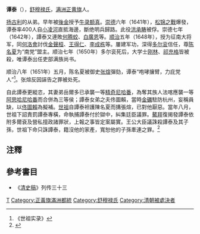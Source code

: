 {{Manchu name|[[舒穆禄氏|舒穆禄]]}}
'''谭泰'''（{{bd|？||？||}}），[[舒穆禄氏|舒穆禄氏]]，[[满洲正黄旗|满洲正黄旗]]人。

[[扬古利|扬古利]]的从弟。早年被[[後金|後金]]授予[[牛录额真|牛录额真]]。[[崇德|崇德]]六年（1641年），[[松锦之戰|松锦之戰]]爆發，谭泰率400人自[[小凌河|小凌河]]直抵海邊，斷绝明兵歸路。此役[[洪承畴|洪承畴]]被俘。崇德七年（1642年），譚泰又連敗[[何腾蛟|何腾蛟]]、[[白廣恩|白廣恩]]等。[[顺治|顺治]]五年（1648年），授为征南大将军，同[[何洛會|何洛會]]討伐[[金聲桓|金聲桓]]、[[王得仁|王得仁]]、[[李成栋|李成栋]]等。屢建军功，深得[[多尔衮|多尔衮]]信任，尊[[陈名夏|陈名夏]]为“南党”盟主。顺治七年（1650年）多尔衮死后，大学士[[刚林|刚林]]、[[祁充格|祁充格]]皆被殺，唯谭泰出任吏部满族尚书。

顺治八年（1651年）五月，陈名夏被御史[[张煊|张煊]]彈劾，谭泰“咆哮攘臂，力庇党人”<ref>《世祖实录》</ref>。张煊反因誣告之罪被处死。

自此譚泰更縱恣，其妻弟岳爾多已承襲一等[[精奇尼哈番|精奇尼哈番]]，為奪其族人法喀應襲一等[[男爵|阿思哈尼哈番]]而合併為三等侯；譚泰女弟之夫佟圖賴，當時[[金礪|金礪]]駐防杭州，妄稱員缺，以[[佟圖賴|佟圖賴]]為擬補。[[清世祖|世祖]]自譚泰袒護陳名夏而搆張煊，已對他厭惡。當年八月，世祖下詔責罰譚泰專橫，命執捕譚泰付於獄中，糾集廷臣議罪。[[鰲拜|鰲拜]]復揭發譚泰依附多爾袞及營私擅政諸罪狀，上報之事皆定案屬實。王公大臣議誅殺譚泰及其子孫，世祖下命只誅譚泰，籍沒他的家產，寬恕他的子孫牽連之罪。<ref name=ref01>{{Cite web |url=http://archive.ihp.sinica.edu.tw/ttscgi/ttsquery?0:16500131:mctauac:TM%3D%C3%D3%AE%F5 |title=(明–清)(舒穆祿)譚泰|publisher=}}</ref>

==注釋==
{{reflist}}

==參考書目==
*《[[清史稿|清史稿]]》列传三十三

{{start box}}
{{s-off}}
{{succession box|[[韩岱|韩岱]]|[[陈泰|陈泰]]|[[清朝吏部尚书列表#吏部满尚书|吏部滿尚書]]|<small>[[顺治|顺治]]七年十二月乙巳（1651年1月17日）<br>（1651年1月17日－1651年10月1日）</small>}}
{{end box}}

[[Category:清朝軍事人物|T]]
[[Category:正黃旗滿洲都統|Category:正黃旗滿洲都統]]
[[Category:舒穆禄氏|Category:舒穆禄氏]]
[[Category:清朝被處決者|Category:清朝被處決者]]